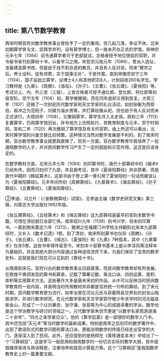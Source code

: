 ```yaml
---
---
---
```

title: 第八节数学教育
---



两宋时期官府对数学教育事业曾给予了一定的重视，但几起几落，争议不休。北宋初期算学曾与文、武两学并列，设有算学博士，但一直未开办正式的学馆。宋神宗元丰七年（1084）诏令通算学者可于吏部就试，合格者授予地位很低的官职，并令秘书省刊刻算经十书，以备学习之用。宋哲宗元祐元年（1086），曾派人选址，准备建造算书馆，但是由于找不到合适的教员，并且有人反对说，将来“建学之后，养士设科，徒有烦费，实于国事无补”，于是作罢。直到宋徽宗崇宁三年（1104），国子监始立算学，设博士4人和其他职员8人，计划招收260名学生。学习教材是《九章》、《周髀》、《海岛》、《孙子》、《五曹》、《张丘建》、《夏侯阳》等。考试分上、内、外三舍（三级），上舍合格者可授予通仕郎、登仕郎、将仕郎等初级官阶。崇宁五年（1106）初，算学被撤销，而在同年底却又得到恢复。大观三年（1107）还搞了一次封祀历代数学家和天文学家的礼仪活动，如封张衡为西鄂伯，祖冲之为范阳子，刘徽为淄乡男等，并打算绘像从祀，但也由于有人反对而未正式进行。大观四年（1108），又撤销算学，算学生并入太史局。政和三年（1113）复置算学，仍用算学馆旧址，并令地方上仿照执行，其教育制度与元丰、崇宁时相同。宣和二年（1120）再次撤销了算学馆及有关的官职。由上所述可以看出，北宋时算学馆的兴废交替比较频繁，这种情况当然对数学发展是不利的。到了南宋时期，官办数学教育事业就更趋衰微了。但另一方面，官办数学教育毕竟培养了一批通晓数学的人才，并对民间数学传习产生了一定的鼓励和示范作用，这还是应该肯定的。

在数学教材方面，北宋元丰七年（1084）刻印算书时，唐代十部算经中的《缀术》已经失传，因而只刻印了九部，并且据考证，其中《夏侯阳算经》并非原著，而是唐代中期的《韩延算术》，这部书由于卷上第一章引用了夏侯阳的一句话而被误认为《夏侯阳算经》。元丰年间所刻《周髀算经》、《九章算术》、《海岛算经》、《孙子算经》、《五曹算经》、《夏侯阳算经》、

②李迪、冯立升：《〈谢察微算经〉试探》，见李迪主编《数学史研究文集》第三辑，内蒙古大学出版社1992年版。

《张丘建算经》、《五经算术》和《缉古算经》这九部算经是最早的官刻本数学书籍，可惜在清初就已全部亡佚。南宋绍兴九年（1139）刻书兴学，但未刻印算书。一直到南宋嘉定六年（1213），鲍澣之在福建汀州学校主持翻刻北宋本九部算经时，又补入《数术记遗》1卷。到了清初，南宋所刻算书也仅存《周髀》、《孙子》、《张丘建》、《五曹》、《缉古》、《夏侯阳》和《九章》7种孤本，其中《九章算术》仅存5卷。这些书幸得传留至今。宋刻本十部算书基本上是以李淳风等注释本为基础的，并且其绝大部分内容通过各种途径流传下来，为我们保存了宝贵的数学史料，这就是我们现在可以见到的《算经十书》。

从隋唐到宋元，官府兴办的数学教育事业日趋衰落，而民间数学教育却有所发展。在敦煌千佛洞发现的算书和算表，记载了算筹记数、乘法口诀、四则运算、面积、体积等实用算术方法。这些著作大多是唐末宋初的作品，从中可以反映当时民间数学教育的一些内容，并表明当时所用教材并非都是官府统一刊布的算经。到了宋元时期，民间数学教育更为流行，如李冶曾在河北元氏与获鹿两县交界处的封龙山隐居讲学，并进行数学研究。在元代数学家和天文学家郭守敬少年求学时的河北磁县紫金山，形成了一个以刘秉忠、张守谦、张易等为中心的成就卓著的学派，数学也是这个学派教学与研讨的领域之一。元代数学家朱世杰更是“以数学名家周游湖海二十余年”，“四方之来学者日众”。他的《算学启蒙》是一部很好的数学入门书，其中还包括“天元术”等当时数学的最新成果。特别是南宋之后刻印的数学著作中，出现了歌谣形式的数学问题和算法口诀，更能说明数学的传授已经走出官学的大门，逐渐深入到了民间。此外，还应提到的是杨辉在《乘除通变本末》中给出了一个“习算纲目”，这是学习一般民用和商用数学的一份切合实际的教学大纲，其中提倡循序渐进与熟读精思，注重培养和提高计算能力等。这个“习算纲目”是我国数学教育史上的一篇重要文献。